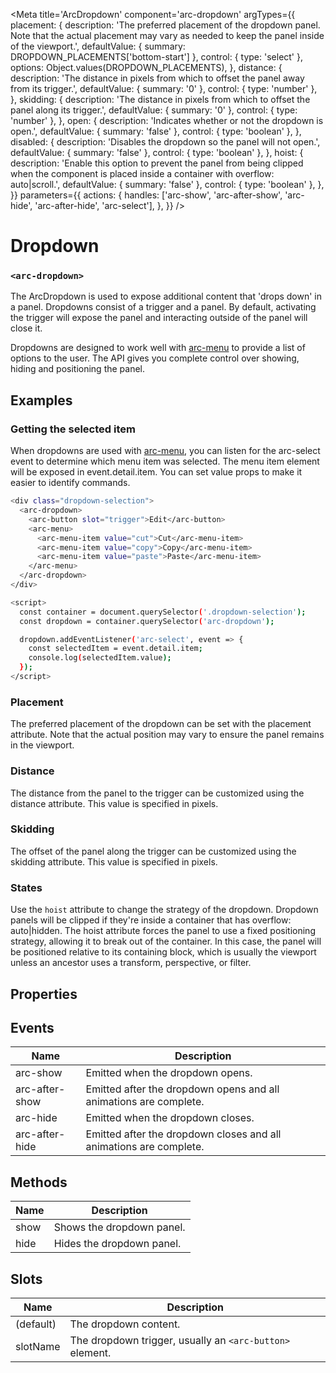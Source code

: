 
<Meta
title='ArcDropdown'
component='arc-dropdown'
argTypes={{
    placement: {
      description: 'The preferred placement of the dropdown panel. Note that the actual placement may vary as needed to keep the panel inside of the viewport.',
      defaultValue: { summary: DROPDOWN_PLACEMENTS['bottom-start'] },
      control: { type: 'select' },
      options: Object.values(DROPDOWN_PLACEMENTS),
    },
    distance: {
      description: 'The distance in pixels from which to offset the panel away from its trigger.',
      defaultValue: { summary: '0' },
      control: { type: 'number' },
    },
    skidding: {
        description: 'The distance in pixels from which to offset the panel along its trigger.',
        defaultValue: { summary: '0' },
        control: { type: 'number' },
    },
    open: {
        description: 'Indicates whether or not the dropdown is open.',
        defaultValue: { summary: 'false' },
        control: { type: 'boolean' },
    },
    disabled: {
        description: 'Disables the dropdown so the panel will not open.',
        defaultValue: { summary: 'false' },
        control: { type: 'boolean' },
    },
    hoist: {
        description: 'Enable this option to prevent the panel from being clipped when the component is placed inside a container with overflow: auto|scroll.',
        defaultValue: { summary: 'false' },
        control: { type: 'boolean' },
    },
}}
parameters={{
    actions: {
      handles: ['arc-show', 'arc-after-show', 'arc-hide', 'arc-after-hide', 'arc-select'],
    },
}} />

# Dropdown
### `<arc-dropdown>`

The ArcDropdown is used to expose additional content that 'drops down' in a panel.
Dropdowns consist of a trigger and a panel. By default, activating the trigger will expose the panel and interacting outside of the panel will close it.

Dropdowns are designed to work well with [arc-menu](?path=/story/arcmenu--default) to provide a list of options to the user.
The API gives you complete control over showing, hiding and positioning the panel.

<Canvas>
  <Story name="Default" story={stories.Default} />
</Canvas>

## Examples
### Getting the selected item
When dropdowns are used with [arc-menu](?path=/story/arcmenu--default), you can listen for the arc-select event to determine which menu item was selected.
The menu item element will be exposed in event.detail.item. You can set value props to make it easier to identify commands.

```bash
<div class="dropdown-selection">
  <arc-dropdown>
    <arc-button slot="trigger">Edit</arc-button>
    <arc-menu>
      <arc-menu-item value="cut">Cut</arc-menu-item>
      <arc-menu-item value="copy">Copy</arc-menu-item>
      <arc-menu-item value="paste">Paste</arc-menu-item>
    </arc-menu>
  </arc-dropdown>
</div>

<script>
  const container = document.querySelector('.dropdown-selection');
  const dropdown = container.querySelector('arc-dropdown');

  dropdown.addEventListener('arc-select', event => {
    const selectedItem = event.detail.item;
    console.log(selectedItem.value);
  });
</script>
```

### Placement
The preferred placement of the dropdown can be set with the placement attribute.
Note that the actual position may vary to ensure the panel remains in the viewport.
<Canvas>
  <Story name="Position" story={stories.Position} />
</Canvas>

### Distance
The distance from the panel to the trigger can be customized using the distance attribute.
This value is specified in pixels.
<Canvas>
  <Story name="Distance" story={stories.Distance} />
</Canvas>

### Skidding
The offset of the panel along the trigger can be customized using the skidding attribute.
This value is specified in pixels.
<Canvas>
  <Story name="Skidding" story={stories.Skidding} />
</Canvas>

### States
Use the `hoist` attribute to change the strategy of the dropdown.
Dropdown panels will be clipped if they're inside a container that has overflow: auto|hidden.
The hoist attribute forces the panel to use a fixed positioning strategy, allowing it to break out of the container.
In this case, the panel will be positioned relative to its containing block,
which is usually the viewport unless an ancestor uses a transform, perspective, or filter.

## Properties
<ArgsTable story='Default' />

## Events

| Name           | Description                                                       |
|----------------|-------------------------------------------------------------------|
| arc-show       | Emitted when the dropdown opens.                                  |
| arc-after-show | Emitted after the dropdown opens and all animations are complete. |
| arc-hide       | Emitted when the dropdown closes.                                 |
| arc-after-hide | Emitted after the dropdown closes and all animations are complete.|

## Methods

| Name         | Description                                               |
|--------------|-----------------------------------------------------------|
| show         | Shows the dropdown panel.                                 |
| hide         | Hides the dropdown panel.                                 |

## Slots

| Name         | Description                                               |
|--------------|-----------------------------------------------------------|
| (default)    | The dropdown content.                                     |
| slotName     | The dropdown trigger, usually an `<arc-button>` element.  |
